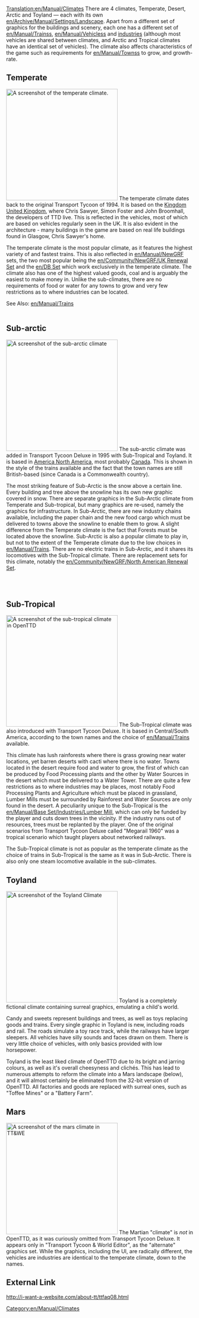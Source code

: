 [[Translation:en/Manual/Climates]]
There are 4 climates, Temperate, Desert, Arctic and Toyland &mdash; each with its own [[en/Archive/Manual/Settings/Landscape]]. Apart from a different set of graphics for the buildings and scenery, each one has a different set of [[en/Manual/Trains]]s, [[en/Manual/Vehicles]]s and [[en/Manual/Industries|industries]] (although most vehicles are shared between climates, and Arctic and Tropical climates have an identical set of vehicles). The climate also affects characteristics of the game such as requirements for [[en/Manual/Towns]]s to grow, and growth-rate.

==Temperate==
[[File:en/Manual/Temperatescreenshot.png|thumb|left|300px|A screenshot of the temperate climate.]]
The temperate climate dates back to the original Transport Tycoon of 1994. It is based on the [https://www.wikipedia.org/wiki/United Kingdom United Kingdom], where Chris Sawyer, Simon Foster and John Broomhall, the developers of TTD live. This is reflected in the vehicles, most of which are based on vehicles  regularly seen in the UK. It is also evident in the architecture - many buildings in the game are based on real life buildings found in Glasgow, Chris Sawyer's home.

The temperate climate is the most popular climate, as it features the highest variety of and fastest trains. This is also reflected in [[en/Manual/NewGRF]] sets, the two most popular being the [[en/Community/NewGRF/UK Renewal Set]] and the [[en/DB Set]] which work exclusively in the temperate climate. The climate also has one of the highest valued goods, coal and is arguably the easiest to make money in. Unlike the sub-climates, there are no requirements of food or water for any towns to grow and very few restrictions as to where industries can be located.

See Also: [[en/Manual/Trains]]
<br>
<br>

==Sub-arctic==
[[File:en/Manual/Subarcticscreenshot.png|thumb|right|300px|A screenshot of the sub-arctic climate]]
The sub-arctic climate was added in Transport Tycoon Deluxe in 1995 with Sub-Tropical and Toyland. It is based in [https://www.wikipedia.org/wiki/North America North America], most probably [https://www.wikipedia.org/wiki/Canada Canada]. This is shown in the style of the trains available and the fact that the town names are still British-based (since Canada is a Commonwealth country). 

The most striking feature of Sub-Arctic is the snow above a certain line. Every building and tree above the snowline has its own new graphic covered in snow. There are separate graphics in the Sub-Arctic climate from Temperate and Sub-tropical, but many graphics are re-used, namely the graphics for infrastructure. In Sub-Arctic, there are new industry chains available, including the paper chain and the new food cargo which must be delivered to towns above the snowline to enable them to grow. A slight difference from the Temperate climate is the fact that Forests must be located above the snowline. Sub-Arctic is also a popular climate to play in, but not to the extent of the Temperate climate due to the low choices in [[en/Manual/Trains]]. There are no electric trains in Sub-Arctic, and it shares its locomotives with the Sub-Tropical climate. There are replacement sets for this climate, notably the [[en/Community/NewGRF/North American Renewal Set]].

<br>
<br>

==Sub-Tropical==
[[File:en/Manual/Subtropicalscreenshot.png|thumb|300px|left|A screenshot of the sub-tropical climate in OpenTTD]]
The Sub-Tropical climate was also introduced with Transport Tycoon Deluxe. It is based in Central/South America, according to the town names and the choice of [[en/Manual/Trains]] available. 

This climate has lush rainforests where there is grass growing near water locations, yet barren deserts with cacti where there is no water. Towns located in the desert require food and water to grow, the first of which can be produced by Food Processing plants and the other by Water Sources in the desert which must be delivered to a Water Tower. There are quite a few restrictions as to where industries may be places, most notably Food Processing Plants and Agriculture which must be placed in grassland, Lumber Mills must be surrounded by Rainforest and Water Sources are only found in the desert. A peculiarity unique to the Sub-Tropical is the [[en/Manual/Base Set/Industries/Lumber Mill]], which can only be funded by the player and cuts down trees in the vicinity. If the industry runs out of resources, trees must be replanted by the player. One of the original scenarios from Transport Tycoon Deluxe called "Megarail 1960" was a tropical scenario which taught players about networked railways.

The Sub-Tropical climate is not as popular as the temperate climate as the choice of trains in Sub-Tropical is the same as it was in Sub-Arctic. There is also only one steam locomotive available in the sub-climates. 

==Toyland==
[[File:en/Manual/Toylandscreenshot.png|thumb|right|300px|A screenshot of the Toyland Climate]]
Toyland is a completely fictional climate containing surreal graphics, emulating a child's world.

Candy and sweets represent buildings and trees, as well as toys replacing goods and trains. Every single graphic in Toyland is new, including roads and rail. The roads simulate a toy race track, while the railways have larger sleepers. All vehicles have silly sounds and faces drawn on them. There is very little choice of vehicles, with only basics provided with low horsepower. 

Toyland is the least liked climate of OpenTTD due to its bright and jarring colours, as well as it's overall cheesyness and clichés. This has lead to numerous attempts to reform the climate into a Mars landscape (below), and it will almost certainly be eliminated from the 32-bit version of OpenTTD. All factories and goods are replaced with surreal ones, such as "Toffee Mines" or a "Battery Farm". 

==Mars==
[[File:en/Community/NewGRF/Marsscreenshot.png|thumb|300px|left|A screenshot of the mars climate in TT&WE]]
The Martian "climate" is ''not'' in OpenTTD, as it was curiously omitted from Transport Tycoon Deluxe. It appears only in "Transport Tycoon & World Editor", as the "alternate" graphics set. While the graphics, including the UI, are radically different, the vehicles are industries are identical to the temperate climate, down to the names.

==External Link==
http://i-want-a-website.com/about-tt/ttfaq08.html


[[Category:en/Manual/Climates]]